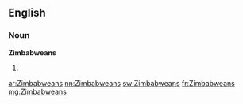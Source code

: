 ==English==

===Noun===
'''Zimbabweans'''

# {{plural of|[[Zimbabwean]]}}

[[ar:Zimbabweans]]
[[nn:Zimbabweans]]
[[sw:Zimbabweans]]
[[fr:Zimbabweans]]
[[mg:Zimbabweans]]